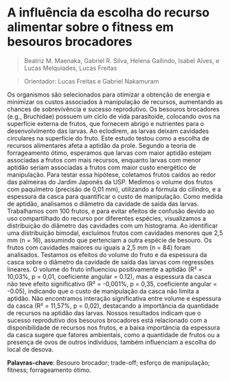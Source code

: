 # A influência da escolha do recurso alimentar sobre o fitness em besouros brocadores

> Beatriz M. Maenaka, Gabriel R. Silva, Helena Gallindo, Isabel Alves, e Lucas Melquiades, Lucas Freitas

> Orientador: Lucas Freitas e Gabriel Nakamuram

Os organismos são selecionados para otimizar a obtenção de energia e minimizar os custos associados à manipulação de recursos, aumentando as chances de sobrevivência e sucesso reprodutivo. Os besouros brocadores (e.g., Bruchidae) possuem um ciclo de vida parasitoide, colocando ovos na superfície externa de frutos, que fornecem abrigo e nutrientes para o desenvolvimento das larvas. Ao eclodirem, as larvas deixam cavidades circulares na superfície do fruto. Este estudo testou como a escolha de recursos alimentares afeta a aptidão da prole. Segundo a teoria de forrageamento ótimo, esperamos que larvas com maior aptidão estejam associadas a frutos com mais recursos, enquanto larvas com menor aptidão seriam associadas a frutos com maior custo energético de manipulação. Para testar essa hipótese, coletamos frutos caídos ao redor das palmeiras do Jardim Japonês da USP. Medimos o volume dos frutos com paquímetro (precisão de 0,01 mm), utilizando a fórmula do cilindro, e a espessura da casca para quantificar o custo de manipulação. Como medida de aptidão, analisamos o diâmetro da cavidade de saída das larvas. Trabalhamos com 100 frutos, e para evitar efeitos de confusão devido ao uso compartilhado do recurso por diferentes espécies, visualizamos a distribuição do diâmetro das cavidades com um histograma. Ao identificar uma distribuição bimodal, excluímos frutos com cavidades menores que 2,5 mm (n = 16), assumindo que pertenciam a outra espécie de besouro. Os frutos com cavidades maiores ou iguais a 2,5 mm (n = 84) foram analisados. Testamos os efeitos do volume do fruto e da espessura da casca sobre o diâmetro da cavidade de saída das larvas com regressões lineares. O volume do fruto influenciou positivamente a aptidão (R² = 10,03%, p = 0,01, coeficiente angular = 0.12), mas a espessura da casca não teve efeito significativo (R² = -0,001%, p = 0,35, coeficiente angular = -0.05), indicando que o custo de manipulação da casca não limita a aptidão. Não encontramos interação significativa entre volume e espessura da casca (R² = 11,57%, p = 0,02), destacando a importância da quantidade de recursos na aptidão das larvas. Nossos resultados indicam que o sucesso reprodutivo dos besouros brocadores está relacionado com a disponibilidade de recursos nos frutos, e a baixa importância da espessura da casca sugere que fatores ambientais, como a quantidade de frutos ou a presença de ovos de outros indivíduos, também influenciam a escolha do local de desova.

**Palavras-chave**: Besouro brocador; trade-off; esforço de manipulação; fitness; forrageamento ótimo.

